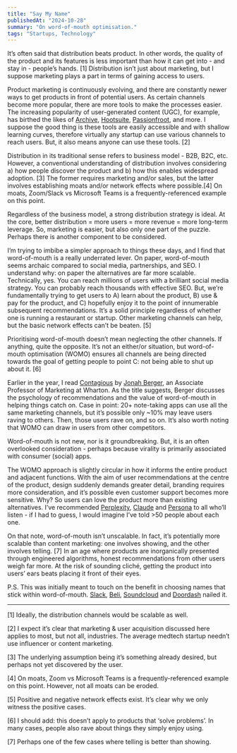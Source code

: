 ```yaml
---
title: "Say My Name"
publishedAt: "2024-10-28"
summary: "On word-of-mouth optimisation."
tags: "Startups, Technology"
---
```


It’s often said that distribution beats product. In other words, the quality of the product and its features is less important than how it can get into - and stay in - people’s hands. \[1\] Distribution isn’t just about marketing, but I suppose marketing plays a part in terms of gaining access to users.

Product marketing is continuously evolving, and there are constantly newer ways to get products in front of potential users. As certain channels become more popular, there are more tools to make the processes easier. The increasing popularity of user-generated content (UGC), for example, has birthed the likes of [Archive](https://archive.com/), [Hootsuite](https://hootsuite.com/), [Passionfroot](https://passionfroot.me/), and more. I suppose the good thing is these tools are easily accessible and with shallow learning curves, therefore virtually any startup can use various channels to reach users. But, it also means anyone can use these tools. \[2\]

Distribution in its traditional sense refers to business model - B2B, B2C, etc. However, a conventional understanding of distribution involves considering a) how people discover the product and b) how this enables widespread adoption. \[3\] The former requires marketing and/or sales, but the latter involves establishing moats and/or network effects where possible.\[4\] On moats, Zoom/Slack vs Microsoft Teams is a frequently-referenced example on this point.

Regardless of the business model, a strong distribution strategy is ideal. At the core, better distribution = more users = more revenue = more long-term leverage. So, marketing is easier, but also only one part of the puzzle. Perhaps there is another component to be considered.

I’m trying to imbibe a simpler approach to things these days, and I find that word-of-mouth is a really underrated lever. On paper, word-of-mouth seems archaic compared to social media, partnerships, and SEO. I understand why: on paper the alternatives are far more scalable. Technically, yes. You can reach millions of users with a brilliant social media strategy. You can probably reach thousands with effective SEO. But, we’re fundamentally trying to get users to A) learn about the product, B) use & pay for the product, and C) hopefully enjoy it to the point of innumerable subsequent recommendations. It’s a solid principle regardless of whether one is running a restaurant or startup. Other marketing channels can help, but the basic network effects can’t be beaten. \[5\]

Prioritising word-of-mouth doesn’t mean neglecting the other channels. If anything, quite the opposite. It’s not an either/or situation, but word-of-mouth optimisation (WOMO) ensures all channels are being directed towards the goal of getting people to point C: not being able to shut up about it. \[6\]

Earlier in the year, I read [Contagious](https://www.amazon.co.uk/Contagious-Things-Catch-Jonah-Berger/dp/1451686579) by [Jonah Berger](https://marketing.wharton.upenn.edu/profile/jberger/), an Associate Professor of Marketing at Wharton. As the title suggests, Berger discusses the psychology of recommendations and the value of word-of-mouth in helping things catch on. Case in point: 20+ note-taking apps can use all the same marketing channels, but it’s possible only ~10% may leave users raving to others. Then, those users rave on, and so on. It’s also worth noting that WOMO can draw in users from other competitors.

Word-of-mouth is not new, nor is it groundbreaking. But, it is an often overlooked consideration - perhaps because virality is primarily associated with consumer (social) apps.

The WOMO approach is slightly circular in how it informs the entire product and adjacent functions. With the aim of user recommendations at the centre of the product, design suddenly demands greater detail, branding requires more consideration, and it’s possible even customer support becomes more sensitive. Why? So users can love the product more than existing alternatives. I’ve recommended [Perplexity](https://perplexity.ai/), [Claude](https://claude.ai/) and [Persona](https://withpersona.com/) to all who’ll listen - if I had to guess, I would imagine I’ve told >50 people about each one.

On that note, word-of-mouth isn’t unscalable. In fact, it’s potentially more scalable than content marketing: one involves showing, and the other involves telling. \[7\] In an age where products are inorganically presented through engineered algorithms, honest recommendations from other users weigh far more. At the risk of sounding cliché, getting the product into users’ ears beats placing it front of their eyes.

P.S. This was initially meant to touch on the benefit in choosing names that stick within word-of-mouth. [Slack](https://slack.com/), [Beli](https://beliapp.com/), [Soundcloud](https://soundcloud.com/) and [Doordash](https://doordash.com/) nailed it.

---

\[1\] Ideally, the distribution channels would be scalable as well.

\[2\] I expect it’s clear that marketing & user acquisition discussed here applies to most, but not all, industries. The average medtech startup needn’t use influencer or content marketing.

\[3\] The underlying assumption being it’s something already desired, but perhaps not yet discovered by the user.

\[4\] On moats, Zoom vs Microsoft Teams is a frequently-referenced example on this point. However, not all moats can be eroded.

\[5\] Positive and negative network effects exist. It’s clear why we only witness the positive cases.

\[6\] I should add: this doesn’t apply to products that ‘solve problems’. In many cases, people also rave about things they simply enjoy using.

\[7\] Perhaps one of the few cases where telling is better than showing.
